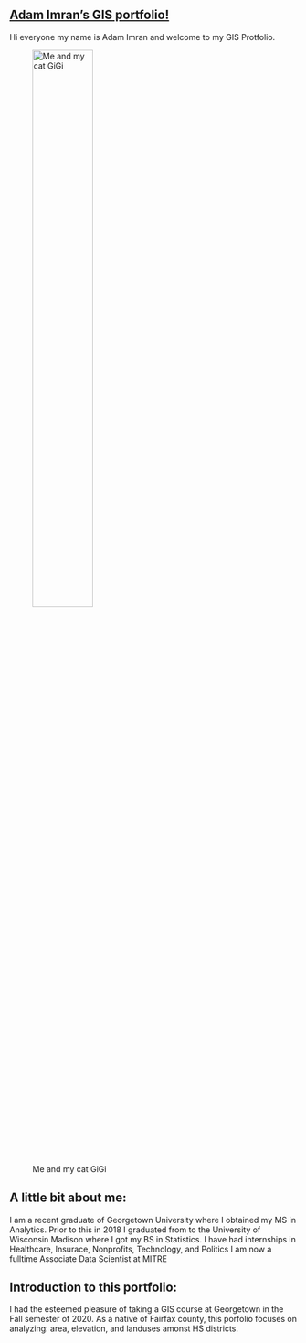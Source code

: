 
   
## <b><u> Adam Imran's GIS portfolio! </u></b>

Hi everyone my name is Adam Imran and welcome to my GIS Protfolio.

![Me and my cat GiGi](./IMG_8522.JPG){width=50%}



## A little bit about me:

I am a recent graduate of Georgetown University where I obtained my MS in Analytics.
Prior to this in 2018 I graduated from to the University of Wisconsin Madison where I got my BS in Statistics.
I have had internships in Healthcare, Insurace, Nonprofits, Technology, and Politics
I am now a fulltime Associate Data Scientist at MITRE

## Introduction to this portfolio:

I had the esteemed pleasure of taking a GIS course at Georgetown in the Fall semester of 2020.
As a native of Fairfax county, this porfolio focuses on analyzing: area, elevation, and landuses amonst HS districts.